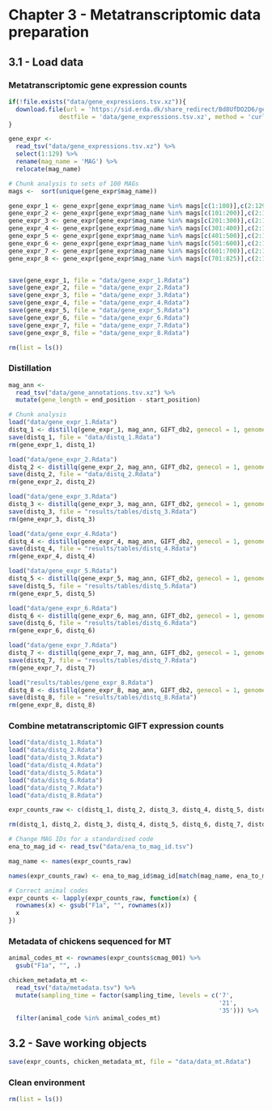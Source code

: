 # Chapter 3 -  Metatranscriptomic data preparation

## 3.1 - Load data

### Metatranscriptomic gene expression counts

```r
if(!file.exists("data/gene_expressions.tsv.xz")){
  download.file(url = 'https://sid.erda.dk/share_redirect/Bd8UfDO2D6/gene_expressions.tsv.xz',
              destfile = 'data/gene_expressions.tsv.xz', method = 'curl')
}

gene_expr <- 
  read_tsv("data/gene_expressions.tsv.xz") %>% 
  select(1:129) %>%
  rename(mag_name = 'MAG') %>%
  relocate(mag_name)

# Chunk analysis to sets of 100 MAGs
mags <-  sort(unique(gene_expr$mag_name))

gene_expr_1 <- gene_expr[gene_expr$mag_name %in% mags[c(1:100)],c(2:129)]
gene_expr_2 <- gene_expr[gene_expr$mag_name %in% mags[c(101:200)],c(2:129)]
gene_expr_3 <- gene_expr[gene_expr$mag_name %in% mags[c(201:300)],c(2:129)]
gene_expr_4 <- gene_expr[gene_expr$mag_name %in% mags[c(301:400)],c(2:129)]
gene_expr_5 <- gene_expr[gene_expr$mag_name %in% mags[c(401:500)],c(2:129)]
gene_expr_6 <- gene_expr[gene_expr$mag_name %in% mags[c(501:600)],c(2:129)]
gene_expr_7 <- gene_expr[gene_expr$mag_name %in% mags[c(601:700)],c(2:129)]
gene_expr_8 <- gene_expr[gene_expr$mag_name %in% mags[c(701:825)],c(2:129)]


save(gene_expr_1, file = "data/gene_expr_1.Rdata")
save(gene_expr_2, file = "data/gene_expr_2.Rdata")
save(gene_expr_3, file = "data/gene_expr_3.Rdata")
save(gene_expr_4, file = "data/gene_expr_4.Rdata")
save(gene_expr_5, file = "data/gene_expr_5.Rdata")
save(gene_expr_6, file = "data/gene_expr_6.Rdata")
save(gene_expr_7, file = "data/gene_expr_7.Rdata")
save(gene_expr_8, file = "data/gene_expr_8.Rdata")

rm(list = ls())
```

### Distillation

```r
mag_ann <-
  read_tsv("data/gene_annotations.tsv.xz") %>%
  mutate(gene_length = end_position - start_position)

# Chunk analysis
load("data/gene_expr_1.Rdata")
distq_1 <- distillq(gene_expr_1, mag_ann, GIFT_db2, genecol = 1, genomecol = 2, annotcol = c(9, 10, 19))
save(distq_1, file = "data/distq_1.Rdata")
rm(gene_expr_1, distq_1)

load("data/gene_expr_2.Rdata")
distq_2 <- distillq(gene_expr_2, mag_ann, GIFT_db2, genecol = 1, genomecol = 2, annotcol = c(9, 10, 19))
save(distq_2, file = "data/distq_2.Rdata")
rm(gene_expr_2, distq_2)

load("data/gene_expr_3.Rdata")
distq_3 <- distillq(gene_expr_3, mag_ann, GIFT_db2, genecol = 1, genomecol = 2, annotcol = c(9, 10, 19))
save(distq_3, file = "results/tables/distq_3.Rdata")
rm(gene_expr_3, distq_3)

load("data/gene_expr_4.Rdata")
distq_4 <- distillq(gene_expr_4, mag_ann, GIFT_db2, genecol = 1, genomecol = 2, annotcol = c(9, 10, 19))
save(distq_4, file = "results/tables/distq_4.Rdata")
rm(gene_expr_4, distq_4)

load("data/gene_expr_5.Rdata")
distq_5 <- distillq(gene_expr_5, mag_ann, GIFT_db2, genecol = 1, genomecol = 2, annotcol = c(9, 10, 19))
save(distq_5, file = "results/tables/distq_5.Rdata")
rm(gene_expr_5, distq_5)

load("data/gene_expr_6.Rdata")
distq_6 <- distillq(gene_expr_6, mag_ann, GIFT_db2, genecol = 1, genomecol = 2, annotcol = c(9, 10, 19))
save(distq_6, file = "results/tables/distq_6.Rdata")
rm(gene_expr_6, distq_6)

load("data/gene_expr_7.Rdata")
distq_7 <- distillq(gene_expr_7, mag_ann, GIFT_db2, genecol = 1, genomecol = 2, annotcol = c(9, 10, 12))
save(distq_7, file = "results/tables/distq_7.Rdata")
rm(gene_expr_7, distq_7)

load("results/tables/gene_expr_8.Rdata")
distq_8 <- distillq(gene_expr_8, mag_ann, GIFT_db2, genecol = 1, genomecol = 2, annotcol = c(9, 10, 12))
save(distq_8, file = "results/tables/distq_8.Rdata")
rm(gene_expr_8, distq_8)
```

### Combine metatranscriptomic GIFT expression counts

```r
load("data/distq_1.Rdata")
load("data/distq_2.Rdata")
load("data/distq_3.Rdata")
load("data/distq_4.Rdata")
load("data/distq_5.Rdata")
load("data/distq_6.Rdata")
load("data/distq_7.Rdata")
load("data/distq_8.Rdata")

expr_counts_raw <- c(distq_1, distq_2, distq_3, distq_4, distq_5, distq_6, distq_7, distq_8)

rm(distq_1, distq_2, distq_3, distq_4, distq_5, distq_6, distq_7, distq_8)

# Change MAG IDs for a standardised code 
ena_to_mag_id <- read_tsv("data/ena_to_mag_id.tsv")

mag_name <- names(expr_counts_raw)

names(expr_counts_raw) <- ena_to_mag_id$mag_id[match(mag_name, ena_to_mag_id$mag_name)]

# Correct animal codes
expr_counts <- lapply(expr_counts_raw, function(x) {
  rownames(x) <- gsub("F1a", "", rownames(x))
  x
})
```

### Metadata of chickens sequenced for MT

```r
animal_codes_mt <- rownames(expr_counts$cmag_001) %>% 
  gsub("F1a", "", .)

chicken_metadata_mt <- 
  read_tsv("data/metadata.tsv") %>%
  mutate(sampling_time = factor(sampling_time, levels = c('7',
                                                          '21',
                                                          '35'))) %>% 
  filter(animal_code %in% animal_codes_mt)
```

## 3.2 - Save working objects

```r
save(expr_counts, chicken_metadata_mt, file = "data/data_mt.Rdata")
```

### Clean environment

```r
rm(list = ls())
```

